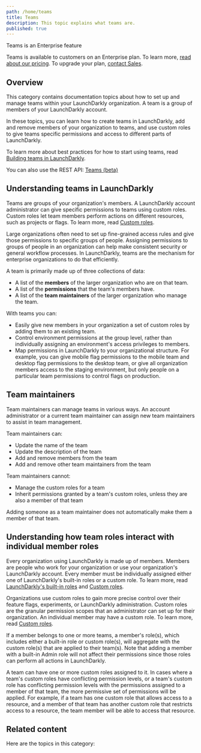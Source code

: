```yaml
---
path: /home/teams
title: Teams
description: This topic explains what teams are.
published: true
---
```


<Callout intent="primary">
<CalloutTitle>Teams is an Enterprise feature</CalloutTitle>
<CalloutDescription>

Teams is available to customers on an Enterprise plan. To learn more, [read about our pricing](https://launchdarkly.com/pricing/). To upgrade your plan, [contact Sales](https://launchdarkly.com/contact-sales/).

</CalloutDescription>
</Callout>

## Overview

This category contains documentation topics about how to set up and manage teams within your LaunchDarkly organization. A team is a group of members of your LaunchDarkly account.

In these topics, you can learn how to create teams in LaunchDarkly, add and remove members of your organization to teams, and use custom roles to give teams specific permissions and access to different parts of LaunchDarkly.

To learn more about best practices for how to start using teams, read [Building teams in LaunchDarkly](/guides/best-practices/teams).

<LearnMore>

You can also use the REST API: [Teams (beta)](https://apidocs.launchdarkly.com/tag/Teams-(beta))

</LearnMore>

## Understanding teams in LaunchDarkly

Teams are groups of your organization's members. A LaunchDarkly account administrator can give specific permissions to teams using custom roles. Custom roles let team members perform actions on different resources, such as projects or flags. To learn more, read [Custom roles](/home/members/custom-roles).

Large organizations often need to set up fine-grained access rules and give those permissions to specific groups of people. Assigning permissions to groups of people in an organization can help make consistent security or general workflow processes. In LaunchDarkly, teams are the mechanism for enterprise organizations to do that efficiently.

A team is primarily made up of three collections of data:
* A list of the **members** of the larger organization who are on that team.
* A list of the **permissions** that the team's members have.
* A list of the **team maintainers** of the larger organization who manage the team.

With teams you can:
* Easily give new members in your organization a set of custom roles by adding them to an existing team.
* Control environment permissions at the group level, rather than individually assigning an environment's access privileges to members.
* Map permissions in LaunchDarkly to your organizational structure. For example, you can give mobile flag permissions to the mobile team and desktop flag permissions to the desktop team, or give all organization members access to the staging environment, but only people on a particular team permissions to control flags on production.

## Team maintainers

Team maintainers can manage teams in various ways. An account administrator or a current team maintainer can assign new team maintainers to assist in team management.

Team maintainers can:
* Update the name of the team
* Update the description of the team
* Add and remove members from the team
* Add and remove other team maintainers from the team

Team maintainers cannot:
* Manage the custom roles for a team
* Inherit permissions granted by a team's custom roles, unless they are also a member of that team

Adding someone as a team maintainer does not automatically make them a member of that team.

## Understanding how team roles interact with individual member roles

Every organization using LaunchDarkly is made up of members. Members are people who work for your organization or use your organization's LaunchDarkly account. Every member must be individually assigned either one of LaunchDarkly's built-in roles or a custom role. To learn more, read [LaunchDarkly's built-in roles](/home/members/built-in-roles) and [Custom roles](/home/members/custom-roles).

Organizations use custom roles to gain more precise control over their feature flags, experiments, or LaunchDarkly administration. Custom roles are the granular permission scopes that an administrator can set up for their organization. An individual member may have a custom role. To learn more, read [Custom roles](/home/members/custom-roles).

If a member belongs to one or more teams, a member's role(s), which includes either a built-in role or custom role(s), will aggregate with the custom role(s) that are applied to their team(s). Note that adding a member with a built-in Admin role will not affect their permissions since those roles can perform all actions in LaunchDarkly.

A team can have one or more custom roles assigned to it. In cases where a team's custom roles have conflicting permission levels, or a team's custom role has conflicting permission levels with the permissions assigned to a member of that team, the more permissive set of permissions will be applied. For example, if a team has one custom role that allows access to a resource, and a member of that team has another custom role that restricts access to a resource, the team member will be able to access that resource.

## Related content

Here are the topics in this category:

<ChildPageList path="/home/teams" unsorted="true" />
